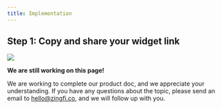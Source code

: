 ```yaml
---
title: Implementation
---
```


## Step 1: Copy and share your widget link

<Frame caption="Find your link ID on the console">
  <img src="https://res.cloudinary.com/tamilore/image/upload/v1688231193/brandbird_3_lewdvt.png" />
</Frame>


<Warning>

**We are still working on this page!**

We are working to complete our product doc, and we appreciate your understanding. If you have any questions about the topic, please send an email to [hello@zingfi.co](mailto:hello@zingfi.co), and we will follow up with you.

</Warning>
